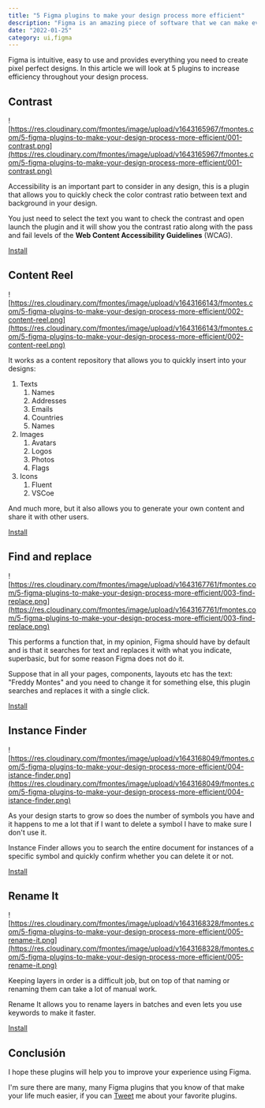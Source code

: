 ```yaml
---
title: "5 Figma plugins to make your design process more efficient"
description: "Figma is an amazing piece of software that we can make even better using plugins that the community creates and makes available to everyone."
date: "2022-01-25"
category: ui,figma
---
```



Figma is intuitive, easy to use and provides everything you need to create pixel perfect designs. In this article we will look at 5 plugins to increase efficiency throughout your design process.

## Contrast

![https://res.cloudinary.com/fmontes/image/upload/v1643165967/fmontes.com/5-figma-plugins-to-make-your-design-process-more-efficient/001-contrast.png](https://res.cloudinary.com/fmontes/image/upload/v1643165967/fmontes.com/5-figma-plugins-to-make-your-design-process-more-efficient/001-contrast.png)

Accessibility is an important part to consider in any design, this is a plugin that allows you to quickly check the color contrast ratio between text and background in your design.

You just need to select the text you want to check the contrast and open launch the plugin and it will show you the contrast ratio along with the pass and fail levels of the **Web Content Accessibility Guidelines** (WCAG).

[Install](https://www.figma.com/community/plugin/748533339900865323/Contrast)

## **Content Reel**

![https://res.cloudinary.com/fmontes/image/upload/v1643166143/fmontes.com/5-figma-plugins-to-make-your-design-process-more-efficient/002-content-reel.png](https://res.cloudinary.com/fmontes/image/upload/v1643166143/fmontes.com/5-figma-plugins-to-make-your-design-process-more-efficient/002-content-reel.png)

It works as a content repository that allows you to quickly insert into your designs:

1. Texts
    1. Names
    2. Addresses
    3. Emails
    4. Countries
    5. Names
2. Images
    1. Avatars
    2. Logos
    3. Photos
    4. Flags
3. Icons
    1. Fluent
    2. VSCoe

And much more, but it also allows you to generate your own content and share it with other users.

[Install](https://www.figma.com/community/plugin/731627216655469013/Content-Reel)

## Find and replace

![https://res.cloudinary.com/fmontes/image/upload/v1643167761/fmontes.com/5-figma-plugins-to-make-your-design-process-more-efficient/003-find-replace.png](https://res.cloudinary.com/fmontes/image/upload/v1643167761/fmontes.com/5-figma-plugins-to-make-your-design-process-more-efficient/003-find-replace.png)

This performs a function that, in my opinion, Figma should have by default and is that it searches for text and replaces it with what you indicate, superbasic, but for some reason Figma does not do it.

Suppose that in all your pages, components, layouts etc has the text: "Freddy Montes" and you need to change it for something else, this plugin searches and replaces it with a single click.

[Install](https://www.figma.com/community/plugin/735072959812183643)

## Instance Finder

![https://res.cloudinary.com/fmontes/image/upload/v1643168049/fmontes.com/5-figma-plugins-to-make-your-design-process-more-efficient/004-istance-finder.png](https://res.cloudinary.com/fmontes/image/upload/v1643168049/fmontes.com/5-figma-plugins-to-make-your-design-process-more-efficient/004-istance-finder.png)

As your design starts to grow so does the number of symbols you have and it happens to me a lot that if I want to delete a symbol I have to make sure I don't use it.

Instance Finder allows you to search the entire document for instances of a specific symbol and quickly confirm whether you can delete it or not.

[Install](https://www.figma.com/community/plugin/741895659787979282/Instance-Finder)

## Rename It

![https://res.cloudinary.com/fmontes/image/upload/v1643168328/fmontes.com/5-figma-plugins-to-make-your-design-process-more-efficient/005-rename-it.png](https://res.cloudinary.com/fmontes/image/upload/v1643168328/fmontes.com/5-figma-plugins-to-make-your-design-process-more-efficient/005-rename-it.png)

Keeping layers in order is a difficult job, but on top of that naming or renaming them can take a lot of manual work.

Rename It allows you to rename layers in batches and even lets you use keywords to make it faster.

[Install](https://www.figma.com/community/plugin/731271836271143349/Rename-It)

## Conclusión

I hope these plugins will help you to improve your experience using Figma.

I'm sure there are many, many Figma plugins that you know of that make your life much easier, if you can [Tweet](https://twitter.com/intent/tweet?screen_name=fmontes) me about your favorite plugins.